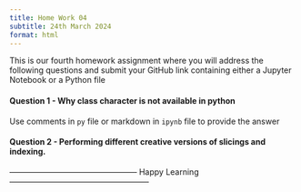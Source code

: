 ```yaml
---
title: Home Work 04
subtitle: 24th March 2024
format: html
---
```


This is our fourth homework assignment where you will address the following questions and submit your GitHub link containing either a Jupyter Notebook or a Python file

#### Question 1 - Why class character is not available in python

Use comments in `py` file or markdown in `ipynb` file to provide the answer

#### Question 2 - Performing different creative versions of slicings and indexing.


------------------------------------------------ Happy Learning -----------------------------------------------------

```{=html}
<script src="https://giscus.app/client.js"
        data-repo="ArunKoundinya/AIBasicswithAK"
        data-repo-id="R_kgDOLXPVRw"
        data-category="General"
        data-category-id="DIC_kwDOLXPVR84CdeVx"
        data-mapping="pathname"
        data-strict="0"
        data-reactions-enabled="1"
        data-emit-metadata="0"
        data-input-position="bottom"
        data-theme="purple_dark"
        data-lang="en"
        crossorigin="anonymous"
        async>
</script>
```
